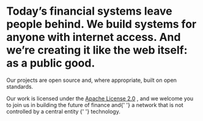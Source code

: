 <h1 className="mb-12">
  Today’s financial systems leave people behind. We build systems for anyone
  with internet access. And we’re creating it like the web itself: as a public
  good.
</h1>

<p className="text-primary-yellow text-[18px] mb-6">
  Our projects are open source and, where appropriate, built on open standards.
</p>

<p className="text-primary-yellow text-[18px] mt-6 mb-6">
  Our work is licensed under the
  <a href="https://www.apache.org/licenses/LICENSE-2.0">Apache License 2.0</a>
  , and we welcome you to join
  us in building the future of finance and{' '}
  <TooltipWrapper trigger="decentralized">
    a network that is not controlled by a central entity
  </TooltipWrapper>{' '}
  technology.
</p>
